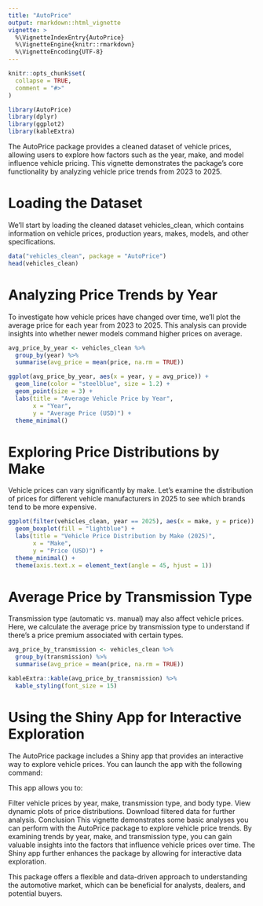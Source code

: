 ```yaml
---
title: "AutoPrice"
output: rmarkdown::html_vignette
vignette: >
  %\VignetteIndexEntry{AutoPrice}
  %\VignetteEngine{knitr::rmarkdown}
  %\VignetteEncoding{UTF-8}
---
```

```r
knitr::opts_chunk$set(
  collapse = TRUE,
  comment = "#>"
)
```

```r
library(AutoPrice)
library(dplyr)
library(ggplot2)
library(kableExtra)

```

The AutoPrice package provides a cleaned dataset of vehicle prices, allowing users to explore how factors such as the year, make, and model influence vehicle pricing. This vignette demonstrates the package’s core functionality by analyzing vehicle price trends from 2023 to 2025.

# Loading the Dataset

We’ll start by loading the cleaned dataset vehicles_clean, which contains information on vehicle prices, production years, makes, models, and other specifications.


```r
data("vehicles_clean", package = "AutoPrice")
head(vehicles_clean)

```


# Analyzing Price Trends by Year

To investigate how vehicle prices have changed over time, we’ll plot the average price for each year from 2023 to 2025. This analysis can provide insights into whether newer models command higher prices on average.

```r
avg_price_by_year <- vehicles_clean %>%
  group_by(year) %>%
  summarise(avg_price = mean(price, na.rm = TRUE))

ggplot(avg_price_by_year, aes(x = year, y = avg_price)) +
  geom_line(color = "steelblue", size = 1.2) +
  geom_point(size = 3) +
  labs(title = "Average Vehicle Price by Year",
       x = "Year",
       y = "Average Price (USD)") +
  theme_minimal()

```
# Exploring Price Distributions by Make

Vehicle prices can vary significantly by make. Let’s examine the distribution of prices for different vehicle manufacturers in 2025 to see which brands tend to be more expensive.

```r
ggplot(filter(vehicles_clean, year == 2025), aes(x = make, y = price)) +
  geom_boxplot(fill = "lightblue") +
  labs(title = "Vehicle Price Distribution by Make (2025)",
       x = "Make",
       y = "Price (USD)") +
  theme_minimal() +
  theme(axis.text.x = element_text(angle = 45, hjust = 1))

```


# Average Price by Transmission Type

Transmission type (automatic vs. manual) may also affect vehicle prices. Here, we calculate the average price by transmission type to understand if there’s a price premium associated with certain types.

```r
avg_price_by_transmission <- vehicles_clean %>%
  group_by(transmission) %>%
  summarise(avg_price = mean(price, na.rm = TRUE))

kableExtra::kable(avg_price_by_transmission) %>%
  kable_styling(font_size = 15)

```


# Using the Shiny App for Interactive Exploration

The AutoPrice package includes a Shiny app that provides an interactive way to explore vehicle prices. You can launch the app with the following command:


This app allows you to:

Filter vehicle prices by year, make, transmission type, and body type.
View dynamic plots of price distributions.
Download filtered data for further analysis.
Conclusion
This vignette demonstrates some basic analyses you can perform with the AutoPrice package to explore vehicle price trends. By examining trends by year, make, and transmission type, you can gain valuable insights into the factors that influence vehicle prices over time. The Shiny app further enhances the package by allowing for interactive data exploration.

This package offers a flexible and data-driven approach to understanding the automotive market, which can be beneficial for analysts, dealers, and potential buyers.
